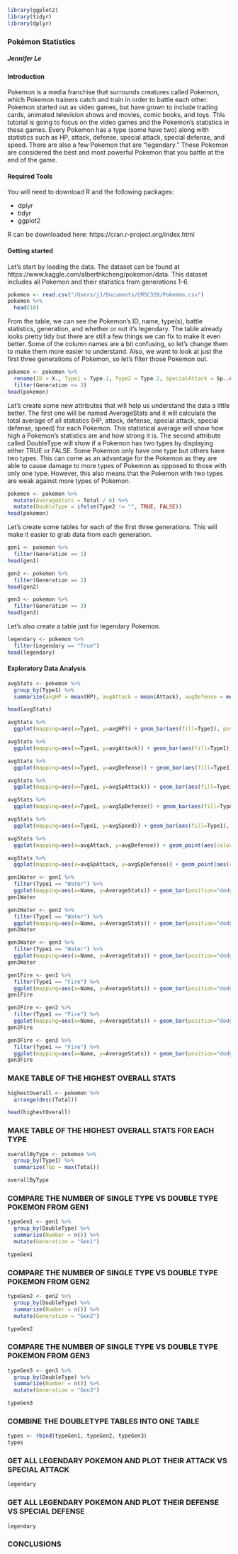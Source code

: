 

```r
library(ggplot2)
library(tidyr)
library(dplyr)
```

### Pokémon Statistics

##### Jennifer Le


#### Introduction

Pokemon is a media franchise that surrounds creatures called Pokemon, which Pokemon trainers catch and train in order to battle each other. Pokemon started out as video games, but have grown to include trading cards, animated television shows and movies, comic books, and toys. This tutorial is going to focus on the video games and the Pokemon's statistics in these games. Every Pokemon has a type (some have two) along with statistics such as HP, attack, defense, special attack, special defense, and speed. There are also a few Pokemon that are "legendary." These Pokemon are considered the best and most powerful Pokemon that you battle at the end of the game. 

#### Required Tools

You will need to download R and the following packages:

- dplyr
- tidyr
- ggplot2

R can be downloaded here: https://cran.r-project.org/index.html

#### Getting started

Let's start by loading the data. The dataset can be found at https://www.kaggle.com/alberthkcheng/pokemon/data. This dataset includes all Pokemon and their statistics from generations 1-6. 

```r
pokemon <- read.csv("/Users/jJ/Documents/CMSC320/Pokemon.csv")
pokemon %>%
  head(10)
```

From the table, we can see the Pokemon's ID, name, type(s), battle statistics, generation, and whether or not it's legendary. The table already looks pretty tidy but there are still a few things we can fix to make it even better. Some of the column names are a bit confusing, so let's change them to make them more easier to understand. Also, we want to look at just the first three generations of Pokemon, so let's filter those Pokemon out. 

```r
pokemon <- pokemon %>%
  rename(ID = X., Type1 = Type.1, Type2 = Type.2, SpecialAttack = Sp..Atk, SpecialDefense = Sp..Def) %>%
  filter(Generation <= 3)
head(pokemon)
```

Let's create some new attributes that will help us understand the data a little better. The first one will be named AverageStats and it will calculate the total average of all statistics (HP, attack, defense, special attack, special defense, speed) for each Pokemon. This statistical average will show how high a Pokemon's statistics are and how strong it is. The second attribute called DoubleType will show if a Pokemon has two types by displaying either TRUE or FALSE. Some Pokemon only have one type but others have two types. This can come as an advantage for the Pokemon as they are able to cause damage to more types of Pokemon as opposed to those with only one type. However, this also means that the Pokemon with two types are weak against more types of Pokemon. 

```r
pokemon <- pokemon %>%
  mutate(AverageStats = Total / 6) %>%
  mutate(DoubleType = ifelse(Type2 != "", TRUE, FALSE))
head(pokemon)
```

Let's create some tables for each of the first three generations. This will make it easier to grab data from each generation.

```r
gen1 <- pokemon %>%
  filter(Generation == 1)
head(gen1)

gen2 <- pokemon %>%
  filter(Generation == 2)
head(gen2)

gen3 <- pokemon %>%
  filter(Generation == 3)
head(gen3)
```

Let's also create a table just for legendary Pokemon. 

```r
legendary <- pokemon %>%
  filter(Legendary == "True")
head(legendary)
```

#### Exploratory Data Analysis

```r
avgStats <- pokemon %>%
  group_by(Type1) %>%
  summarize(avgHP = mean(HP), avgAttack = mean(Attack), avgDefense = mean(Defense), avgSpAttack = mean(SpecialAttack), avgSpDefense = mean(SpecialDefense), avgSpeed = mean(Speed))

head(avgStats)
```


```r
avgStats %>%
  ggplot(mapping=aes(x=Type1, y=avgHP)) + geom_bar(aes(fill=Type1), position="dodge", stat="identity") +  labs(x="Type", y="Average HP", title="Average HP of Each Pokemon Type") + theme(axis.text.x=element_text(angle=90, hjust=1))
```


```r
avgStats %>%
  ggplot(mapping=aes(x=Type1, y=avgAttack)) + geom_bar(aes(fill=Type1), position="dodge", stat="identity") +  labs(x="Type", y="Average Attack", title="Average Attack of Each Pokemon Type") + theme(axis.text.x=element_text(angle=90, hjust=1))
```


```r
avgStats %>%
  ggplot(mapping=aes(x=Type1, y=avgDefense)) + geom_bar(aes(fill=Type1), position="dodge", stat="identity") +  labs(x="Type", y="Average Defense", title="Average Defense of Each Pokemon Type") + theme(axis.text.x=element_text(angle=90, hjust=1))
```


```r
avgStats %>%
  ggplot(mapping=aes(x=Type1, y=avgSpAttack)) + geom_bar(aes(fill=Type1), position="dodge", stat="identity") +  labs(x="Type", y="Average Special Attack", title="Average Special Attack of Each Pokemon Type") + theme(axis.text.x=element_text(angle=90, hjust=1))
```


```r
avgStats %>%
  ggplot(mapping=aes(x=Type1, y=avgSpDefense)) + geom_bar(aes(fill=Type1), position="dodge", stat="identity") +  labs(x="Type", y="Average Special Defense", title="Average Special Defense of Each Pokemon Type") + theme(axis.text.x=element_text(angle=90, hjust=1))
```


```r
avgStats %>%
  ggplot(mapping=aes(x=Type1, y=avgSpeed)) + geom_bar(aes(fill=Type1), position="dodge", stat="identity") +  labs(x="Type", y="Average Speed", title="Average Speed of Each Pokemon Type") + theme(axis.text.x=element_text(angle=90, hjust=1))
```



```r
avgStats %>%
  ggplot(mapping=aes(x=avgAttack, y=avgDefense)) + geom_point(aes(color=Type1)) + geom_text(aes(label=Type1)) + labs(x="Average Attack", y="Average Defense", title="Average Attack vs. Average Defense of Each Pokemon Type") + theme(axis.text.x=element_text(angle=90, hjust=1))
```

```r
avgStats %>%
  ggplot(mapping=aes(x=avgSpAttack, y=avgSpDefense)) + geom_point(aes(color=Type1)) + geom_text(aes(label=Type1)) + labs(x="Average Special Attack", y="Average Special Defense", title="Average Special Attack vs. Average Special Defense of Each Pokemon Type") + theme(axis.text.x=element_text(angle=90, hjust=1))
```

```r
gen1Water <- gen1 %>%
  filter(Type1 == "Water") %>%
  ggplot(mapping=aes(x=Name, y=AverageStats)) + geom_bar(position="dodge", stat="identity") + labs(x="Pokemon Name", y="Average Stats", title="Average Stats of Each Water Pokemon in Gen 1") + theme(axis.text.x=element_text(angle=90, hjust=1))
gen1Water

gen2Water <- gen2 %>%
  filter(Type1 == "Water") %>%
  ggplot(mapping=aes(x=Name, y=AverageStats)) + geom_bar(position="dodge", stat="identity") + labs(x="Pokemon Name", y="Average Stats", title="Average Stats of Each Water Pokemon in Gen 2") + theme(axis.text.x=element_text(angle=90, hjust=1))
gen2Water

gen3Water <- gen3 %>%
  filter(Type1 == "Water") %>%
  ggplot(mapping=aes(x=Name, y=AverageStats)) + geom_bar(position="dodge", stat="identity") + labs(x="Pokemon Name", y="Average Stats", title="Average Stats of Each Water Pokemon in Gen 3") + theme(axis.text.x=element_text(angle=90, hjust=1))
gen3Water
```

```r
gen1Fire <- gen1 %>%
  filter(Type1 == "Fire") %>%
  ggplot(mapping=aes(x=Name, y=AverageStats)) + geom_bar(position="dodge", stat="identity") + labs(x="Pokemon Name", y="Average Stats", title="Average Stats of Each Fire Pokemon in Gen 1") + theme(axis.text.x=element_text(angle=90, hjust=1))
gen1Fire

gen2Fire <- gen2 %>%
  filter(Type1 == "Fire") %>%
  ggplot(mapping=aes(x=Name, y=AverageStats)) + geom_bar(position="dodge", stat="identity") + labs(x="Pokemon Name", y="Average Stats", title="Average Stats of Each Fire Pokemon in Gen 2") + theme(axis.text.x=element_text(angle=90, hjust=1))
gen2Fire

gen3Fire <- gen3 %>%
  filter(Type1 == "Fire") %>%
  ggplot(mapping=aes(x=Name, y=AverageStats)) + geom_bar(position="dodge", stat="identity") + labs(x="Pokemon Name", y="Average Stats", title="Average Stats of Each Fire Pokemon in Gen 3") + theme(axis.text.x=element_text(angle=90, hjust=1))
gen3Fire
```

### MAKE TABLE OF THE HIGHEST OVERALL STATS
```r
highestOverall <- pokemon %>%
  arrange(desc(Total))

head(highestOverall)
```


### MAKE TABLE OF THE HIGHEST OVERALL STATS FOR EACH TYPE
```r
overallByType <- pokemon %>%
  group_by(Type1) %>%
  summarize(Top = max(Total))

overallByType
```

### COMPARE THE NUMBER OF SINGLE TYPE VS DOUBLE TYPE POKEMON FROM GEN1
```r
typeGen1 <- gen1 %>%
  group_by(DoubleType) %>%
  summarize(Number = n()) %>%
  mutate(Generation = "Gen1")

typeGen1
```


### COMPARE THE NUMBER OF SINGLE TYPE VS DOUBLE TYPE POKEMON FROM GEN2
```r
typeGen2 <- gen2 %>%
  group_by(DoubleType) %>%
  summarize(Number = n()) %>%
  mutate(Generation = "Gen2")

typeGen2
```


### COMPARE THE NUMBER OF SINGLE TYPE VS DOUBLE TYPE POKEMON FROM GEN3
```r
typeGen3 <- gen3 %>%
  group_by(DoubleType) %>%
  summarize(Number = n()) %>%
  mutate(Generation = "Gen3")

typeGen3
```

### COMBINE THE DOUBLETYPE TABLES INTO ONE TABLE
```r
types <- rbind(typeGen1, typeGen2, typeGen3)
types
```


### GET ALL LEGENDARY POKEMON AND PLOT THEIR ATTACK VS SPECIAL ATTACK
```r
legendary
```


### GET ALL LEGENDARY POKEMON AND PLOT THEIR DEFENSE VS SPECIAL DEFENSE
```r
legendary
```


### CONCLUSIONS
